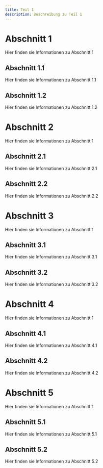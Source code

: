```yaml
---
title: Teil 1
description: Beschreibung zu Teil 1
---
```


# Abschnitt 1

Hier finden sie Informationen zu Abschnitt 1

## Abschnitt 1.1

Hier finden sie Informationen zu Abschnitt 1.1

## Abschnitt 1.2

Hier finden sie Informationen zu Abschnitt 1.2


# Abschnitt 2

Hier finden sie Informationen zu Abschnitt 1

## Abschnitt 2.1

Hier finden sie Informationen zu Abschnitt 2.1

## Abschnitt 2.2

Hier finden sie Informationen zu Abschnitt 2.2

# Abschnitt 3

Hier finden sie Informationen zu Abschnitt 1

## Abschnitt 3.1

Hier finden sie Informationen zu Abschnitt 3.1

## Abschnitt 3.2

Hier finden sie Informationen zu Abschnitt 3.2

# Abschnitt 4

Hier finden sie Informationen zu Abschnitt 1

## Abschnitt 4.1

Hier finden sie Informationen zu Abschnitt 4.1

## Abschnitt 4.2

Hier finden sie Informationen zu Abschnitt 4.2

# Abschnitt 5

Hier finden sie Informationen zu Abschnitt 1

## Abschnitt 5.1

Hier finden sie Informationen zu Abschnitt 5.1

## Abschnitt 5.2

Hier finden sie Informationen zu Abschnitt 5.2